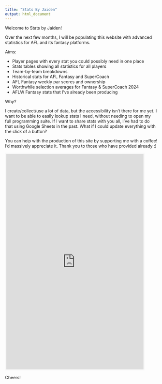 ```yaml
---
title: "Stats By Jaiden"
output: html_document
---
```


Welcome to Stats by Jaiden!

Over the next few months, I will be populating this website with advanced statistics for AFL and its fantasy platforms.

Aims:

* Player pages with every stat you could possibly need in one place
* Stats tables showing all statistics for all players
* Team-by-team breakdowns
* Historical stats for AFL Fantasy and SuperCoach
* AFL Fantasy weekly par scores and ownership
* Worthwhile selection averages for Fantasy & SuperCoach 2024
* AFLW Fantasy stats that I've already been producing

Why?

I create/collect/use a lot of data, but the accessibility isn't there for me yet. I want to be able to easily lookup stats I need, without needing to open my full programming suite. If I want to share stats with you all, I've had to do that using Google Sheets in the past. What if I could update everything with the click of a button?

You can help with the production of this site by supporting me with a coffee! I'd massively appreciate it. Thank you to those who have provided already :)

<iframe id='kofiframe' src='https://ko-fi.com/statsbyjaiden/?hidefeed=true&widget=true&embed=true&preview=true' style='border:none;width:90%;padding:4px;background:#f9f9f9;' height='712' title='statsbyjaiden'></iframe>

Cheers!
